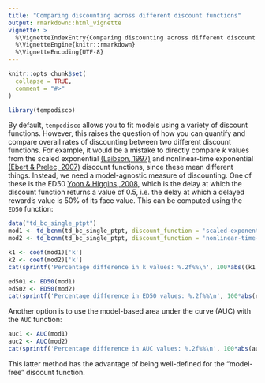 ```yaml
---
title: "Comparing discounting across different discount functions"
output: rmarkdown::html_vignette
vignette: >
  %\VignetteIndexEntry{Comparing discounting across different discount functions}
  %\VignetteEngine{knitr::rmarkdown}
  %\VignetteEncoding{UTF-8}
---
```


```r
knitr::opts_chunk$set(
  collapse = TRUE,
  comment = "#>"
)
```

```r
library(tempodisco)
```

By default, `tempodisco` allows you to fit models using a variety of discount functions. However, this raises the question of how you can quantify and compare overall rates of discounting between two different discount functions. For example, it would be a mistake to directly compare $k$ values from the scaled exponential [(Laibson, 1997)](https://doi.org/10.1162/003355397555253) and nonlinear-time exponential [(Ebert & Prelec, 2007)](https://doi.org/10.1287/mnsc.1060.0671) discount functions, since these mean different things. Instead, we need a model-agnostic measure of discounting. One of these is the ED50 [Yoon & Higgins, 2008](https://doi.org/10.1016/j.drugalcdep.2007.12.011), which is the delay at which the discount function returns a value of 0.5, i.e. the delay at which a delayed reward's value is 50% of its face value. This can be computed using the `ED50` function:

```r
data("td_bc_single_ptpt")
mod1 <- td_bcnm(td_bc_single_ptpt, discount_function = 'scaled-exponential')
mod2 <- td_bcnm(td_bc_single_ptpt, discount_function = 'nonlinear-time-hyperbolic')

k1 <- coef(mod1)['k']
k2 <- coef(mod2)['k']
cat(sprintf('Percentage difference in k values: %.2f%%\n', 100*abs((k1 - k2)/((k1 + k2)/2))))

ed501 <- ED50(mod1)
ed502 <- ED50(mod2)
cat(sprintf('Percentage difference in ED50 values: %.2f%%\n', 100*abs(ed501 - ed502)/((ed501 + ed501)/2)))
```
Another option is to use the model-based area under the curve (AUC) with the `AUC` function:

```r
auc1 <- AUC(mod1)
auc2 <- AUC(mod2)
cat(sprintf('Percentage difference in AUC values: %.2f%%\n', 100*abs(auc1 - auc2)/((auc1 + auc2)/2)))
```

This latter method has the advantage of being well-defined for the "model-free" discount function.
